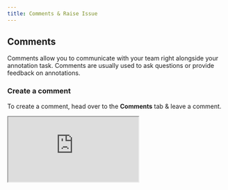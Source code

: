```yaml
---
title: Comments & Raise Issue
---
```


## Comments

Comments allow you to communicate with your team right alongside your annotation task. Comments are usually used to ask questions or provide feedback on annotations.&#x20;

### Create a comment

To create a comment, head over to the **Comments** tab & leave a comment.&#x20;

<Frame>
  <iframe class="w-full aspect-video" src="https://share.redbrickai.com/zshZ5b6G" />
</Frame>

### Reply to a comment

You can organize threads of conversations on comments by replying to a specific comment. This is especially useful in organizing comments across stages in a project.&#x20;

<Frame>
  <iframe class="w-full aspect-video" src="https://share.redbrickai.com/zkpZ9qTz" />
</Frame>

### Pin a comment

Often you may want to visually pin comments to some part of the image or annotation canvas. You can do so by **selecting** a comment and clicking the **pin** icon. After you drop a pin on the canvas, you can select the comment on the right sidebar to **jump to the pin location**.&#x20;

<Frame>
  <iframe class="w-full aspect-video" src="https://share.redbrickai.com/hPvBVlGf" />
</Frame>

### Leave a comment on a label

You can reference a specific label entity in your comment by leaving a comment on that entity. To do so, select an entity, then go to the **Entity comments** section on the right sidebar and leave a comment there.&#x20;

All comments will appear in the main comments section (accessed from the top bar), and label-specific comments will also appear by selecting an entity within the Entity comments section.

<Frame>
  <iframe class="w-full aspect-video" src="https://share.redbrickai.com/gLPkHFdK" />
</Frame>

### Resolving comments

Once you have completed a conversation thread or resolved the question/issues outlined in a comment, you can "resolve" the comment to visually differentiate the comment from others.&#x20;

<Frame>
  <iframe class="w-full aspect-video" src="https://share.redbrickai.com/WcwVMcW8" />
</Frame>

## Raise Issue

Raise issue is a tool that allows annotators to _remove a task from their_ queue and ask Project Admins questions or help resolve the problem.&#x20;

<Frame>
  <img src="/assets/images/projects/raise-issue.png" alt="Raise Issue" />
</Frame>

<Warning>
Once an annotator raises an issue, they will not be able to access the task until the admin resolves it and sends it back to the annotator.&#x20;
</Warning>

Annotators can raise an issue from the labeling tool. Click on **skip task,** then **raise issue.**&#x20;

<Frame>
  <iframe class="w-full aspect-video" src="https://share.redbrickai.com/xBD3SDbY" />
</Frame>

When an Admin opens an issue task, they will be able to see it in "view mode," i.e., the annotations will not be editable. Admins can respond to comments left by the annotators and send the task back to the labeler.&#x20;

<Frame>
  <iframe class="w-full aspect-video" src="https://share.redbrickai.com/W4pVXGL9" />
</Frame>
